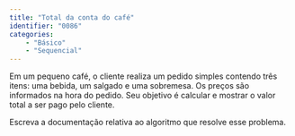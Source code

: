 ```yaml
---
title: "Total da conta do café"
identifier: "0086"
categories: 
    - "Básico"
    - "Sequencial"
---
```


::: {.exercicio avalia="false"}
Em um pequeno café, o cliente realiza um pedido simples contendo três itens: uma bebida, um salgado e uma sobremesa. Os preços são informados na hora do pedido. Seu objetivo é calcular e mostrar o valor total a ser pago pelo cliente.

Escreva a documentação relativa ao algoritmo que resolve esse problema.
:::
